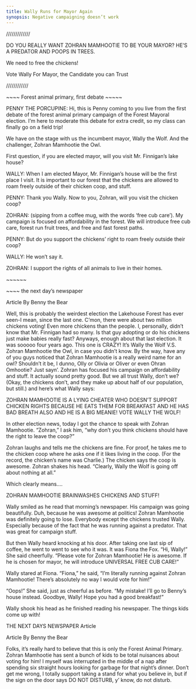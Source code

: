 ```yaml
---
title: Wally Runs for Mayor Again
synopsis: Negative campaigning doesn’t work
---
```


/////////////

DO YOU REALLY WANT ZOHRAN MAMHOOTIE TO BE YOUR MAYOR? HE’S A PREDATOR AND POOPS IN TREES.

We need to free the chickens!

Vote Wally For Mayor, the Candidate you can Trust

////////////

\~\~\~\~ Forest animal primary, first debate \~\~\~\~\~

PENNY THE PORCUPINE: Hi, this is Penny coming to you live from the first debate of the forest animal primary campaign of the Forest Mayoral election.  I’m here to moderate this debate for extra credit, so my class can finally go on a field trip!

We have on the stage with us the incumbent mayor, Wally the Wolf.  And the challenger, Zohran Mamhootie the Owl.

First question, if you are elected mayor, will you visit Mr. Finnigan’s lake house?

WALLY: When I am elected Mayor, Mr. Finnigan’s house will be the first place I visit. It is important to our forest that the chickens are allowed to roam freely outside of their chicken coop, and stuff.

PENNY: Thank you Wally.  Now to you, Zohran, will you visit the chicken coop?

ZOHRAN: (sipping from a coffee mug, with the words ‘free cub care’).  My campaign is focused on affordability in the forest.  We will introduce free cub care, forest run fruit trees, and free and fast forest paths.

PENNY: But do you support the chickens’ right to roam freely outside their coop?

WALLY: He won’t say it.

ZOHRAN: I support the rights of all animals to live in their homes.

\~\~\~\~\~\~

\~\~\~\~ the next day’s newspaper

Article By Benny the Bear

Well, this is probably the weirdest election the Lakehouse Forest has ever seen-I mean, since the last one. C’mon, there were about two million chickens voting! Even more chickens than the people. I, personally, didn’t know that Mr. Finnigan had so many. Is that guy adopting or do his chickens just make babies really fast? Anyways, enough about that last election. It was sooooo four years ago. This one is CRAZY! It’s Wally the Wolf V.S. Zohran Mamhootie the Owl, in case you didn’t know. By the way, have any of you guys noticed that Zohran Mamhootie is a really weird name for an owl? Shouldn’t it be, I dunno, Olly or Olivia or Oliver or even Ohran Omhootie? Just sayn’. Zohran has focused his campaign on affordability and stuff. It actually sound pretty good. But we all trust Wally, don’t we? (Okay, the chickens don’t, and they make up about half of our population, but still.) and here’s what Wally says:

ZOHRAN MAMHOOTIE IS A LYING CHEATER WHO DOESN’T SUPPORT CHICKEN RIGHTS BECAUSE HE EATS THEM FOR BREAKFAST AND HE HAS BAD BREATH ALSO AND HE IS A BIG MEANIE! VOTE WALLY THE WOLF!

In other election news, today I got the chance to speak with Zohran Mamhootie. “Zohran,” I ask him, “why don’t you think chickens should have the right to leave the coop?”

Zohran laughs and tells me the chickens are fine. For proof, he takes me to the chicken coop where he asks one if it likes living in the coop. (For the record, the chicken’s name was Charlie.) The chicken says the coop is awesome. Zohran shakes his head. “Clearly, Wally the Wolf is going off about nothing at all.”

Which clearly means….

ZOHRAN MAMHOOTIE BRAINWASHES CHICKENS AND STUFF!

Wally smiled as he read that morning’s newspaper. His campaign was going beautifully. Duh, because he was awesome at politics! Zohran Mamhootie was definitely going to lose. Everybody except the chickens trusted Wally. Especially because of the fact that he was running against a predator. That was great for campaign stuff.

But then Wally heard knocking at his door. After taking one last sip of coffee, he went to went to see who it was. It was Fiona the Fox. “Hi, Wally!” She said cheerfully. “Please vote for Zohran Mamhootie! He is awesome. If he is chosen for mayor, he will introduce UNIVERSAL FREE CUB CARE!”

Wally stared at Fiona. “Fiona,” he said, “I’m literally running against Zohran Mamhootie! There’s absolutely no way I would vote for him!”

“Oops!” She said, just as cheerful as before. “My mistake! I’ll go to Benny’s house instead. Goodbye, Wally! Hope you had a good breakfast!”

Wally shook his head as he finished reading his newspaper. The things kids come up with!

THE NEXT DAYS NEWSPAPER Article

Article By Benny the Bear

Folks, it’s really hard to believe that this is only the Forest Animal Primary. Zohran Mamhootie has sent a bunch of kids to be total nuisances about voting for him! I myself was interrupted in the middle of a nap after spending six straight hours looking for garbage for that night’s dinner. Don’t get me wrong, I totally support taking a stand for what you believe in, but if the sign on the door says DO NOT DISTURB, y’ know, do not disturb. 
